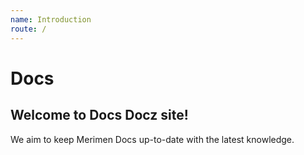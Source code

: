 ```yaml
---
name: Introduction
route: /
---
```


# Docs

## Welcome to Docs Docz site! 

We aim to keep Merimen Docs up-to-date with the latest knowledge.

